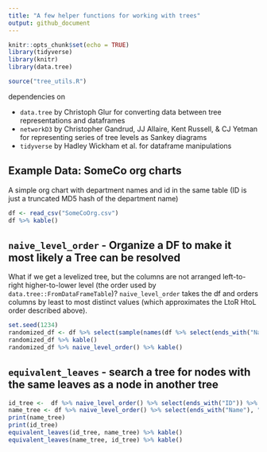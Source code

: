 ```yaml
---
title: "A few helper functions for working with trees"
output: github_document 
---
```


```r
knitr::opts_chunk$set(echo = TRUE)
library(tidyverse)
library(knitr)
library(data.tree)

source("tree_utils.R")
```


dependencies on 

- `data.tree` by Christoph Glur for converting data between tree representations and dataframes
- `networkD3` by Christopher Gandrud, JJ Allaire, Kent Russell, & CJ Yetman for representing series of tree levels as Sankey diagrams
- `tidyverse` by Hadley Wickham et al. for dataframe manipulations 

## Example Data: SomeCo org charts

A simple org chart with department names and id in the same table (ID is just a truncated MD5 hash of the department name)

```r
df <- read_csv("SomeCoOrg.csv")
df %>% kable()
```

## `naive_level_order` - Organize a DF to make it most likely a Tree can be resolved

What if we get a levelized tree, but the columns are not arranged left-to-right higher-to-lower level (the order used by `data.tree::FromDataFrameTable`)?
`naive_level_order` takes the df and orders columns by least to most distinct values (which approximates the LtoR HtoL order described above).
```r
set.seed(1234)
randomized_df <- df %>% select(sample(names(df %>% select(ends_with("Name"), "Unit ID"))))
randomized_df %>% kable()
randomized_df %>% naive_level_order() %>% kable()
```




## `equivalent_leaves` - search a tree for nodes with the same leaves as a node in another tree 
```r

id_tree <-  df %>% naive_level_order() %>% select(ends_with("ID")) %>% df_to_tree()
name_tree <- df %>% naive_level_order() %>% select(ends_with("Name"), "Unit ID") %>% df_to_tree()
print(name_tree)
print(id_tree)
equivalent_leaves(id_tree, name_tree) %>% kable()
equivalent_leaves(name_tree, id_tree) %>% kable()

```


